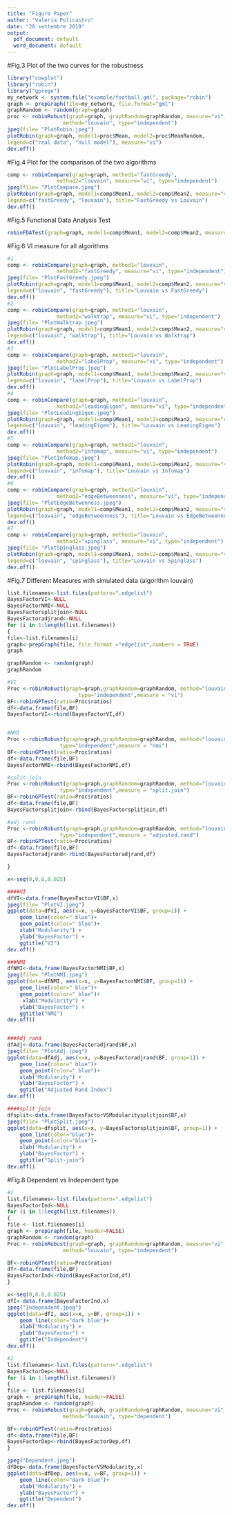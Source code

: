 ```yaml
---
title: "Figure Paper"
author: "Valeria Policastro"
date: "20 settembre 2019"
output:
  pdf_document: default
  word_document: default
---
```

#Fig.3 Plot of the two curves for the robustness
```r
library("cowplot")
library("robin")
library("gprege")
my_network <- system.file("example/football.gml", package="robin")
graph <- prepGraph(file=my_network, file.format="gml")
graphRandom <- random(graph=graph)
proc <- robinRobust(graph=graph, graphRandom=graphRandom, measure="vi", 
                  method="louvain", type="independent")
jpeg(file= "PlotRobin.jpeg")
plotRobin(graph=graph, model1=proc$Mean, model2=proc$MeanRandom, 
legend=c("real data", "null model"), measure="vi")
dev.off()
```

#Fig.4 Plot for the comparison of the two algorithms 
```r
comp <- robinCompare(graph=graph, method1="fastGreedy",
                method2="louvain", measure="vi", type="independent")
jpeg(file= "PlotCompare.jpeg")
plotRobin(graph=graph, model1=comp$Mean1, model2=comp$Mean2, measure="vi", 
legend=c("fastGreedy", "louvain"), title="FastGreedy vs Louvain")
dev.off()
```

#Fig.5 Functional Data Analysis Test
```r

robinFDATest(graph=graph, model1=comp$Mean1, model2=comp$Mean2, measure="vi")

```

#Fig.6 VI measure for all algorithms
```r
#1
comp <- robinCompare(graph=graph, method1="louvain",
                method2="fastGreedy", measure="vi", type="independent")
jpeg(file= "PlotFastGreedy.jpeg")
plotRobin(graph=graph, model1=comp$Mean1, model2=comp$Mean2, measure="vi", 
legend=c("louvain", "fastGreedy"), title="Louvain vs FastGreedy")
dev.off()
#2
comp <- robinCompare(graph=graph, method1="louvain",
                method2="walktrap", measure="vi", type="independent")
jpeg(file= "PlotWalktrap.jpeg")
plotRobin(graph=graph, model1=comp$Mean1, model2=comp$Mean2, measure="vi", 
legend=c("louvain", "walktrap"), title="Louvain vs Walktrap")
dev.off()
#3
comp <- robinCompare(graph=graph, method1="louvain",
                method2="labelProp", measure="vi", type="independent")
jpeg(file= "PlotLabelProp.jpeg")
plotRobin(graph=graph, model1=comp$Mean1, model2=comp$Mean2, measure="vi", 
legend=c("louvain", "labelProp"), title="Louvain vs LabelProp")
dev.off()
#4
comp <- robinCompare(graph=graph, method1="louvain",
                method2="leadingEigen", measure="vi", type="independent")
jpeg(file= "PlotLeadingEigen.jpeg")
plotRobin(graph=graph, model1=comp$Mean1, model2=comp$Mean2, measure="vi", 
legend=c("louvain", "leadingEigen"), title="Louvain vs LeadingEigen")
dev.off()
#5
comp <- robinCompare(graph=graph, method1="louvain",
                method2="infomap", measure="vi", type="independent")
jpeg(file= "PlotInfomap.jpeg")
plotRobin(graph=graph, model1=comp$Mean1, model2=comp$Mean2, measure="vi", 
legend=c("louvain", "infomap"), title="Louvain vs Infomap")
dev.off()
#6
comp <- robinCompare(graph=graph, method1="louvain",
                method2="edgeBetweenness", measure="vi", type="independent")
jpeg(file= "PlotEdgeBetwenness.jpeg")
plotRobin(graph=graph, model1=comp$Mean1, model2=comp$Mean2, measure="vi", 
legend=c("louvain", "edgeBetweenness"), title="Louvain vs EdgeBetweenness")
dev.off()
#7
comp <- robinCompare(graph=graph, method1="louvain",
                method2="spinglass", measure="vi", type="independent")
jpeg(file= "PlotSpinglass.jpeg")
plotRobin(graph=graph, model1=comp$Mean1, model2=comp$Mean2, measure="vi", 
legend=c("louvain", "spinglass"), title="Louvain vs Spinglass")
dev.off()

```

#Fig.7 Different Measures with simulated data (algorithm louvain) 
```r
list.filenames<-list.files(pattern=".edgelist")
BayesFactorVI<-NULL
BayesFactorNMI<-NULL
BayesFactorsplitjoin<-NULL
BayesFactoradjrand<-NULL
for (i in 1:length(list.filenames))
{
file<-list.filenames[i]
graph<-prepGraph(file, file.format ="edgelist",numbers = TRUE)
graph

graphRandom <- random(graph)
graphRandom

#VI
Proc <-robinRobust(graph=graph,graphRandom=graphRandom, method="louvain",
                       type="independent",measure = "vi")
BF<-robinGPTest(ratio=Proc$ratios)
df<-data.frame(file,BF)
BayesFactorVI<-rbind(BayesFactorVI,df)


#NMI
Proc <-robinRobust(graph=graph,graphRandom=graphRandom, method="louvain",
                 type="independent",measure = "nmi")
BF<-robinGPTest(ratio=Proc$ratios)
df<-data.frame(file,BF)
BayesFactorNMI<-rbind(BayesFactorNMI,df)

#split-join
Proc <-robinRobust(graph=graph,graphRandom=graphRandom, method="louvain",
                 type="independent",measure = "split.join")
BF<-robinGPTest(ratio=Proc$ratios)
df<-data.frame(file,BF)
BayesFactorsplitjoin<-rbind(BayesFactorsplitjoin,df)

#adj rand
Proc <-robinRobust(graph=graph,graphRandom=graphRandom, method="louvain",
                 type="independent",measure = "adjusted.rand")
BF<-robinGPTest(ratio=Proc$ratios)
df<-data.frame(file,BF)
BayesFactoradjrand<-rbind(BayesFactoradjrand,df)

}

x<-seq(0,0.8,0.025)

####VI
dfVI<-data.frame(BayesFactorVI$BF,x)
jpeg(file= "PlotVI.jpeg")
ggplot(data=dfVI, aes(x=x, y=BayesFactorVI$BF, group=1)) +
    geom_line(color=" blue")+
    geom_point(color=" blue")+
    xlab("Modularity") +
    ylab("BayesFactor") +
    ggtitle("VI")
dev.off()

###NMI
dfNMI<-data.frame(BayesFactorNMI$BF,x)
jpeg(file= "PlotNMI.jpeg")
ggplot(data=dfNMI, aes(x=x, y=BayesFactorNMI$BF, group=1)) +
    geom_line(color=" blue")+
    geom_point(color=" blue")+
     xlab("Modularity") +
    ylab("BayesFactor") +
    ggtitle("NMI")
dev.off()


###Adj rand 
dfAdj<-data.frame(BayesFactoradjrand$BF,x)
jpeg(file= "PlotAdj.jpeg")
ggplot(data=dfAdj, aes(x=x, y=BayesFactoradjrand$BF, group=1)) +
    geom_line(color=" blue")+
    geom_point(color=" blue")+
    xlab("Modularity") +
    ylab("BayesFactor") +
    ggtitle("Adjusted Rand Index")
dev.off()

####split join
dfsplit<-data.frame(BayesFactorVSModularitysplitjoin$BF,x)
jpeg(file= "PlotSplit.jpeg")
ggplot(data=dfsplit, aes(x=x, y=BayesFactorsplitjoin$BF, group=1)) +
    geom_line(color="blue")+
    geom_point(color="blue")+
    xlab("Modularity") +
    ylab("BayesFactor") +
    ggtitle("Split-join")
dev.off()
```

#Fig.8 Dependent vs Independent type
```r
#1
list.filenames<-list.files(pattern=".edgelist")
BayesFactorInd<-NULL
for (i in 1:length(list.filenames))
{
file <- list.filenames[i]
graph <- prepGraph(file, header=FALSE) 
graphRandom <- random(graph)
Proc <- robinRobust(graph=graph, graphRandom=graphRandom, measure="vi", 
                  method="louvain", type="independent")

BF<-robinGPTest(ratio=Proc$ratios)
df<-data.frame(file,BF)
BayesFactorInd<-rbind(BayesFactorInd,df)
}

x<-seq(0,0.8,0.025)
dfI<-data.frame(BayesFactorInd,x)
jpeg("Independent.jpeg")
ggplot(data=dfI, aes(x=x, y=BF, group=1)) +
    geom_line(color="dark blue")+
    xlab("Modularity") +
    ylab("BayesFactor") +
    ggtitle("Independent")
dev.off()

#2
list.filenames<-list.files(pattern=".edgelist")
BayesFactorDep<-NULL
for (i in 1:length(list.filenames))
{
file <- list.filenames[i]
graph <- prepGraph(file, header=FALSE) 
graphRandom <- random(graph)
Proc <- robinRobust(graph=graph, graphRandom=graphRandom, measure="vi", 
                  method="louvain", type="dependent")

BF<-robinGPTest(ratio=Proc$ratios)
df<-data.frame(file,BF)
BayesFactorDep<-rbind(BayesFactorDep,df)
}

jpeg("Dependent.jpeg")
dfDep<-data.frame(BayesFactorVSModularity,x)
ggplot(data=dfDep, aes(x=x, y=BF, group=1)) +
    geom_line(color="dark blue")+
    xlab("Modularity") +
    ylab("BayesFactor") +
    ggtitle("Dependent")
dev.off()
```


